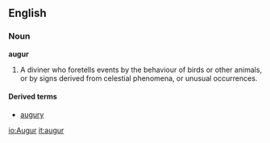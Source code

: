 ==English==
===Noun===
'''augur'''

#A diviner who foretells events by the behaviour of birds or other animals, or by signs derived from celestial phenomena, or unusual occurrences.

====Derived terms====
*[[augury]]

[[io:Augur]]
[[it:augur]]